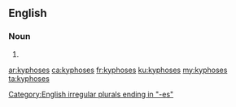 ==English==

===Noun===
{{head|en|noun plural form}}

# {{plural of|kyphosis|lang=en}}

[[Category:English irregular plurals ending in "-es"]]

[[ar:kyphoses]]
[[ca:kyphoses]]
[[fr:kyphoses]]
[[ku:kyphoses]]
[[my:kyphoses]]
[[ta:kyphoses]]